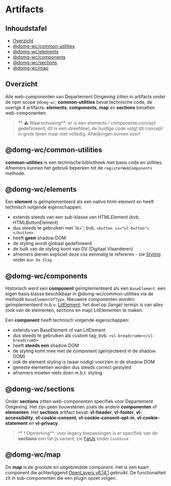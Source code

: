 
<Meta title="Afnemen/Artifacts"/>

# Artifacts

## Inhoudstafel

- [Overzicht](#overzicht)
- [@domg-wc/common-utilities](#domg-wccommon-utilities)
- [@domg-wc/elements](#domg-wcelements)
- [@domg-wc/components](#domg-wccomponents)
- [@domg-wc/sections](#domg-wcsections)
- [@domg-wc/map](#domg-wcmap)


## Overzicht

Alle web-componenten van Departement Omgeving zitten in artifacts onder de npm scope `@domg-wc`; __common-utilities__
bevat technische code, de overige 4 artifacts: __elements__, __components__, __map__ en __sections__ bevatten
web-componenten.

> ** ⚠ Waarschuwing**: er is een elements / components concept gedefinieerd, dit is een streefdoel, de huidige code
volgt dit concept in grote lijnen maar niet volledig. Afwijkingen komen voor!


## @domg-wc/common-utilities

__common-utilities__ is een technische bibliotheek met basis code en utilities. Afnemers kunnen het gebruik beperken tot de
`registerWebComponents` methode.


## @domg-wc/elements

Een __element__ is geïmplementeerd als een native html-element en heeft technisch volgende eigenschappen:

- extends steeds van een sub-klasse van HTMLElement (bvb. HTMLButtonElement)
- dus steeds te gebruiken met 'is='; bvb. `<button is="vl-button"></button>`
- heeft __geen__ shadow DOM
- de styling wordt globaal gedefinieerd
- de bulk van de styling komt van DV (Digitaal Vlaanderen)
- afnemers dienen expliciet deze css eenmalig te refereren - zie [Styling](/story/afnemen-aan-de-slag--page#styling)
  onder `Aan De Slag`


## @domg-wc/components

Historisch werd een __component__ geïmplementeerd als een `BaseElement`: een eigen basis klasse beschikbaar in
@domg-wc/common-utilities via de methode `BaseElementOfType`. Nieuwere componenten worden geïmplementeerd m.b.v.
[LitElement](https://lit.dev/docs/api/LitElement/); het doel op (lange) termijn is van alles (ook van de elementen,
sections en map) LitElementen te maken.

Een __component__ heeft technisch volgende eigenschappen:

- extends van BaseElement of van LitElement
- dus steeds te gebruiken als custom tag; bvb. `<vl-breadcrumb></vl-breadcrumb>`
- heeft __steeds een__ shadow DOM
- de styling komt mee met de component (geïnjecteerd in de shadow DOM)
- ook de element styling is (waar nodig) voorzien in de shadow DOM
- geneste elementen worden dus steeds correct gestyled
- afnemers moeten niets doen m.b.t. styling


## @domg-wc/sections

Onder __sections__ zitten web-componenten specifiek voor Departement Omgeving. Het zijn geen bouwstenen
zoals de andere __componenten__ of __elementen__. Het __sections__ artifact bevat: __vl-header__, __vl-footer__,
__vl-accessibility__, __vl-cookie-consent__, __vl-cookie-consent-opt-in__, __vl-cookie-statement__ en __vl-privacy__.

> ** ! Opmerking**: voor legacy toepassingen is er specifiek van de __sections__ een fat-js variant; zie
[FatJs](/story/afnemen-cookbook--page#fatjs) onder `Cookbook`


## @domg-wc/map

De __map__ is de grootste en uitgebreidste component. Het is een kaart component die achterliggend
[OpenLayers v6.14.1](https://openlayers.org/en/v6.14.1/doc/) gebruikt. De functionaliteit zit in sub-componenten
die een plugin opzet volgen.

